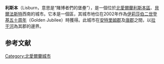 {{Distinguish|里斯本}}{{Infobox UK place
  |official_name            = Lisburn
  |irish_name               = Lios na gCearrbhach<ref name="Logainm">[https://www.logainm.ie/en/135807 "Lisburn/Lios na gCearrbhach"] {{Webarchive|url=https://web.archive.org/web/20181024192418/https://www.logainm.ie/en/135807 |date=24 October 2018 }}. [[Placenames_Database_of_Ireland|Placenames Database of Ireland]].</ref>
  |static_image_name        = Irish Linen Centre Lisburn Museum.jpg
  |static_image_caption     =
  |map_type                 = Northern Ireland
  |coordinates              = {{coord|54.512|-6.031|display=inline,title}}
  |population               = 45,370
  |population_ref           = （2011）
  |irish_grid_reference     =
  |unitary_northern_ireland =
  |country                  = 北愛爾蘭
  |post_town                = LISBURN
  |postcode_area            = BT
  |postcode_district        = BT27, BT28
  |dial_code                = 028
  |constituency_westminster = [[拉甘谷_(英國國會選區)|拉甘谷]]
  |lieutenancy_northern_ireland = [[安特里姆郡|安特里姆郡]]及[[唐郡|唐郡]]
  |london_distance          =
  |website                  = [https://web.archive.org/web/20080828021441/http://www.lisburn.gov.uk/ www.lisburn.gov.uk]
}}
'''利斯本'''（Lisburn，意思是“賭博者們的堡壘”），是一個位於[[北愛爾蘭|北愛爾蘭]][[利斯本區|利斯本區]]、[[貝爾法斯特|貝爾法斯特]]西南的城市。它本是一個區，其城市地位在2002年作為[[伊莉莎伯二世|伊莉莎伯二世]][[登基五十周年|登基五十周年]]（Golden Jubilee）時獲得。此城市在[[安特里姆郡|安特里姆郡]]及[[唐郡|唐郡]]之間，以[[拉干河|拉干河]]為其郡的邊界。

== 参考文献==

{{reflist}}

{{Authority control}}
[[Category:北愛爾蘭城市|Category:北愛爾蘭城市]]
